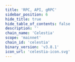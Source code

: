 ```yaml
---
title: 'RPC, API, gRPC'
sidebar_position: 6
hide_title: true
hide_table_of_contents: false
description: ''
chain_name: 'Celestia'
scope: 'mainnet'
chain_id: 'celestia'
binary_version: 'v3.8.1'
icon_url: 'celestia-icon.svg'
---
```



<PageTitle
  iconUrl="img/celestia-icon.svg"
  title="Celestia Public Endpoints"
  chainId="celestia"
  version="v3.8.1"
/>

<Endpoints
  api="https://celestia-api.noders.services"
  rpc="https://celestia-rpc.noders.services"
  grpc="https://celestia-grpc.noders.services:443"
  jsonRpc=""
/>
